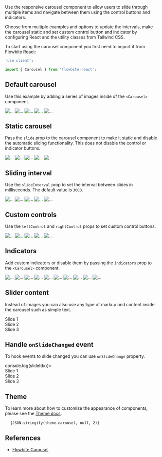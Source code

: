 
Use the responsive carousel component to allow users to slide through multiple items and navigate between them using the control buttons and indicators.

Choose from multiple examples and options to update the intervals, make the carousel static and set custom control button and indicator by configuring React and the utility classes from Tailwind CSS.

To start using the carousel component you first need to import it from Flowbite React:

```jsx
'use client';

import { Carousel } from 'flowbite-react';
```

## Default carousel

Use this example by adding a series of images inside of the `<Carousel>` component.

<CodePreview title="Default carousel" className="h-56 sm:h-64 xl:h-80 2xl:h-96">
  <Carousel>
    <img src="https://flowbite.com/docs/images/carousel/carousel-1.svg" alt="..." />
    <img src="https://flowbite.com/docs/images/carousel/carousel-2.svg" alt="..." />
    <img src="https://flowbite.com/docs/images/carousel/carousel-3.svg" alt="..." />
    <img src="https://flowbite.com/docs/images/carousel/carousel-4.svg" alt="..." />
    <img src="https://flowbite.com/docs/images/carousel/carousel-5.svg" alt="..." />
  </Carousel>
</CodePreview>

## Static carousel

Pass the `slide` prop to the carousel component to make it static and disable the automatic sliding functionality. This does not disable the control or indicator buttons.

<CodePreview title="Static carousel" className="h-56 sm:h-64 xl:h-80 2xl:h-96">
  <Carousel slide={false}>
    <img src="https://flowbite.com/docs/images/carousel/carousel-1.svg" alt="..." />
    <img src="https://flowbite.com/docs/images/carousel/carousel-2.svg" alt="..." />
    <img src="https://flowbite.com/docs/images/carousel/carousel-3.svg" alt="..." />
    <img src="https://flowbite.com/docs/images/carousel/carousel-4.svg" alt="..." />
    <img src="https://flowbite.com/docs/images/carousel/carousel-5.svg" alt="..." />
  </Carousel>
</CodePreview>

## Sliding interval

Use the `slideInterval` prop to set the interval between slides in milliseconds. The default value is `3000`.

<CodePreview title="Sliding interval" className="h-56 sm:h-64 xl:h-80 2xl:h-96">
  <Carousel slideInterval={5000}>
    <img src="https://flowbite.com/docs/images/carousel/carousel-1.svg" alt="..." />
    <img src="https://flowbite.com/docs/images/carousel/carousel-2.svg" alt="..." />
    <img src="https://flowbite.com/docs/images/carousel/carousel-3.svg" alt="..." />
    <img src="https://flowbite.com/docs/images/carousel/carousel-4.svg" alt="..." />
    <img src="https://flowbite.com/docs/images/carousel/carousel-5.svg" alt="..." />
  </Carousel>
</CodePreview>

## Custom controls

Use the `leftControl` and `rightControl` props to set custom control buttons.

<CodePreview title="Custom controls" className="h-56 sm:h-64 xl:h-80 2xl:h-96">
  <Carousel leftControl="left" rightControl="right">
    <img src="https://flowbite.com/docs/images/carousel/carousel-1.svg" alt="..." />
    <img src="https://flowbite.com/docs/images/carousel/carousel-2.svg" alt="..." />
    <img src="https://flowbite.com/docs/images/carousel/carousel-3.svg" alt="..." />
    <img src="https://flowbite.com/docs/images/carousel/carousel-4.svg" alt="..." />
    <img src="https://flowbite.com/docs/images/carousel/carousel-5.svg" alt="..." />
  </Carousel>
</CodePreview>

## Indicators

Add custom indicators or disable them by passing the `indicators` prop to the `<Carousel>` component.

<CodePreview title="Indicators" className="grid h-56 grid-cols-2 gap-4 sm:h-64 xl:h-80 2xl:h-96">
  <Carousel>
    <img src="https://flowbite.com/docs/images/carousel/carousel-1.svg" alt="..." />
    <img src="https://flowbite.com/docs/images/carousel/carousel-2.svg" alt="..." />
    <img src="https://flowbite.com/docs/images/carousel/carousel-3.svg" alt="..." />
    <img src="https://flowbite.com/docs/images/carousel/carousel-4.svg" alt="..." />
    <img src="https://flowbite.com/docs/images/carousel/carousel-5.svg" alt="..." />
  </Carousel>
  <Carousel indicators={false}>
    <img src="https://flowbite.com/docs/images/carousel/carousel-1.svg" alt="..." />
    <img src="https://flowbite.com/docs/images/carousel/carousel-2.svg" alt="..." />
    <img src="https://flowbite.com/docs/images/carousel/carousel-3.svg" alt="..." />
    <img src="https://flowbite.com/docs/images/carousel/carousel-4.svg" alt="..." />
    <img src="https://flowbite.com/docs/images/carousel/carousel-5.svg" alt="..." />
  </Carousel>
</CodePreview>

## Slider content

Instead of images you can also use any type of markup and content inside the carousel such as simple text.

<CodePreview title="Slide as anything" className="h-56 sm:h-64 xl:h-80 2xl:h-96">
  <Carousel>
    <div className="flex h-full items-center justify-center bg-gray-400 dark:bg-gray-700 dark:text-white">Slide 1</div>
    <div className="flex h-full items-center justify-center bg-gray-400 dark:bg-gray-700 dark:text-white">Slide 2</div>
    <div className="flex h-full items-center justify-center bg-gray-400 dark:bg-gray-700 dark:text-white">Slide 3</div>
  </Carousel>
</CodePreview>

## Handle `onSlideChanged` event

To hook events to slide changed you can use `onSlideChange` property.

<CodePreview title="Slide change event" className="h-56 sm:h-64 xl:h-80 2xl:h-96">
  <Carousel onSlideChange={(slideIdx) => console.log(slideIdx)}>
    <div className="flex h-full items-center justify-center bg-gray-400 dark:bg-gray-700 dark:text-white">Slide 1</div>
    <div className="flex h-full items-center justify-center bg-gray-400 dark:bg-gray-700 dark:text-white">Slide 2</div>
    <div className="flex h-full items-center justify-center bg-gray-400 dark:bg-gray-700 dark:text-white">Slide 3</div>
  </Carousel>
</CodePreview>

## Theme

To learn more about how to customize the appearance of components, please see the [Theme docs](/docs/customize/theme).

<pre className="language-tsx">
  <code>{JSON.stringify(theme.carousel, null, 2)}</code>
</pre>

## References

- [Flowbite Carousel](https://flowbite.com/docs/components/carousel/)
